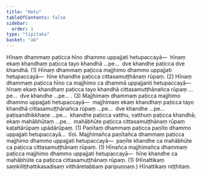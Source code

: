 ```yaml
---
title: "Hetu"
tableOfContents: false
sidebar:
  order: 1
type: "tipitaka"
basket: "ab"
---
```



<DynamicBreadcrumb />

<Division number="1">

<Paragraph number="2254">
Hīnaṃ dhammaṃ paṭicca hīno dhammo uppajjati hetupaccayā—  hīnaṃ ekaṃ khandhaṃ paṭicca tayo khandhā …pe…  dve khandhe paṭicca dve khandhā. (1)
</Paragraph>

<Paragraph number="2255">
Hīnaṃ dhammaṃ paṭicca majjhimo dhammo uppajjati hetupaccayā—  hīne khandhe paṭicca cittasamuṭṭhānaṃ rūpaṃ. (2)
</Paragraph>

<Paragraph number="2256">
Hīnaṃ dhammaṃ paṭicca hīno ca majjhimo ca dhammā uppajjanti hetupaccayā—  hīnaṃ ekaṃ khandhaṃ paṭicca tayo khandhā cittasamuṭṭhānañca rūpaṃ …pe…  dve khandhe …pe… . (3)
</Paragraph>

</Division>
<Division number="2">

<Paragraph number="2257">
Majjhimaṃ dhammaṃ paṭicca majjhimo dhammo uppajjati hetupaccayā—  majjhimaṃ ekaṃ khandhaṃ paṭicca tayo khandhā cittasamuṭṭhānañca rūpaṃ …pe…  dve khandhe …pe…  paṭisandhikkhaṇe …pe…  khandhe paṭicca vatthu, vatthuṃ paṭicca khandhā; ekaṃ mahābhūtaṃ …pe…  mahābhūte paṭicca cittasamuṭṭhānaṃ rūpaṃ kaṭattārūpaṃ upādārūpaṃ. (1)
</Paragraph>

</Division>
<Division number="3">

<Paragraph number="2258">
Paṇītaṃ dhammaṃ paṭicca paṇīto dhammo uppajjati hetupaccayā…  tīṇi.
</Paragraph>

</Division>
<Division number="4">

<Paragraph number="2259">
Majjhimañca paṇītañca dhammaṃ paṭicca majjhimo dhammo uppajjati hetupaccayā—  paṇīte khandhe ca mahābhūte ca paṭicca cittasamuṭṭhānaṃ rūpaṃ. (1)
</Paragraph>

</Division>
<Division number="5">

<Paragraph number="2260">
Hīnañca majjhimañca dhammaṃ paṭicca majjhimo dhammo uppajjati hetupaccayā—  hīne khandhe ca mahābhūte ca paṭicca cittasamuṭṭhānaṃ rūpaṃ. (1)

</Paragraph>
</Division>

<Paragraph number="2261" type="center">
(Hīnattikaṃ saṃkiliṭṭhattikasadisaṃ vitthāretabbaṃ paripuṇṇaṃ.)



</Paragraph>

<Paragraph number="2262" type="center">
Hīnattikaṃ niṭṭhitaṃ.
</Paragraph>